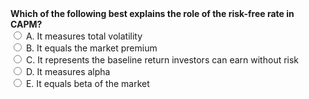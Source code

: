 ::: {.question-block}
<form onsubmit="event.preventDefault(); checkAnswer('module2_mcq_q81')" data-correct-answer="C">
<strong style="display: block;">Which of the following best explains the role of the risk-free rate in CAPM?</strong>
<label><input type="radio" name="module2_mcq_q81" value="A"> A. It measures total volatility</label><br>
<label><input type="radio" name="module2_mcq_q81" value="B"> B. It equals the market premium</label><br>
<label><input type="radio" name="module2_mcq_q81" value="C"> C. It represents the baseline return investors can earn without risk</label><br>
<label><input type="radio" name="module2_mcq_q81" value="D"> D. It measures alpha</label><br>
<label><input type="radio" name="module2_mcq_q81" value="E"> E. It equals beta of the market</label><br>
</form>
<div id="feedback-module2_mcq_q81" class="feedback" data-status="" style="display:none;">
✅ Correct: C. The risk-free rate is the baseline for all investments in CAPM.
</div>
:::
